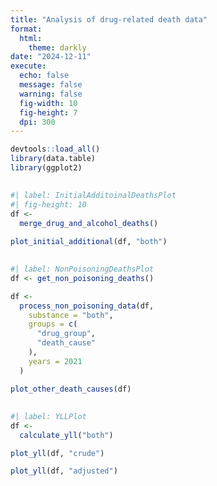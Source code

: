 ```yaml
---
title: "Analysis of drug-related death data"
format:
  html:
    theme: darkly
date: "2024-12-11"
execute:
  echo: false
  message: false
  warning: false
  fig-width: 10
  fig-height: 7
  dpi: 300
---
```


```r
devtools::load_all()
library(data.table)
library(ggplot2)
```
##
```r
#| label: InitialAdditoinalDeathsPlot
#| fig-height: 10
df <-
  merge_drug_and_alcohol_deaths()

plot_initial_additional(df, "both")

```
##
```r
#| label: NonPoisoningDeathsPlot
df <- get_non_poisoning_deaths()

df <-
  process_non_poisoning_data(df,
    substance = "both",
    groups = c(
      "drug_group",
      "death_cause"
    ),
    years = 2021
  )

plot_other_death_causes(df)
```
##
```r
#| label: YLLPlot
df <-
  calculate_yll("both")

plot_yll(df, "crude")

plot_yll(df, "adjusted")
```
